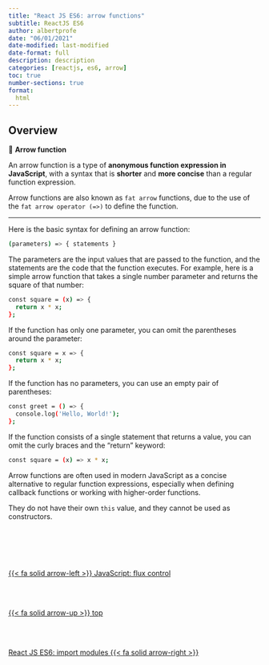 ```yaml
---
title: "React JS ES6: arrow functions"
subtitle: ReactJS ES6
author: albertprofe
date: "06/01/2021"
date-modified: last-modified
date-format: full
description: description
categories: [reactjs, es6, arrow]
toc: true
number-sections: true
format:
  html
---
```


## Overview

::: {.summary}

📘 **Arrow function**

An arrow function is a type of **anonymous function expression in JavaScript**, with a syntax that is **shorter** and **more concise** than a regular function expression.

Arrow functions are also known as ``fat arrow`` functions, due to the use of the ``fat arrow operator (=>)`` to define the function.

:::

---

Here is the basic syntax for defining an arrow function:

``` .bash
(parameters) => { statements }
```

The parameters are the input values that are passed to the function, and the statements are the code that the function executes. For example, here is a simple arrow function that takes a single number parameter and returns the square of that number:

``` .bash
const square = (x) => {
  return x * x;
};
```

If the function has only one parameter, you can omit the parentheses around the parameter:

``` .bash
const square = x => {
  return x * x;
};
```

If the function has no parameters, you can use an empty pair of parentheses:

``` .bash
const greet = () => {
  console.log('Hello, World!');
};
```

If the function consists of a single statement that returns a value, you can omit the curly braces and the "return" keyword:

``` bash
const square = (x) => x * x;
```
::: {.column-margin}
Arrow functions are often used in modern JavaScript as a concise alternative to regular function expressions, especially when defining callback functions or working with higher-order functions.
:::

::: {.callout-important}
They do not have their own ``this`` value, and they cannot be used as constructors.
:::



<!--- navLinks -->
<br><br>
<div class=row>
<br>
<div class='column left previous'>
<br>
[{{< fa solid arrow-left >}} JavaScript: flux control](/reactjs/reactjs-js-flux.qmd)
<br>
</div>
<br>
<div class='column center'>
<br>
[{{< fa solid arrow-up >}} top](#top)
<br>
</div>
<br>
<div class='column right next'>
<br>
[React JS ES6: import modules  {{< fa solid arrow-right >}}](/reactjs/reactjs-es6-import.qmd)
<br>
</div>
<br>
</div>
